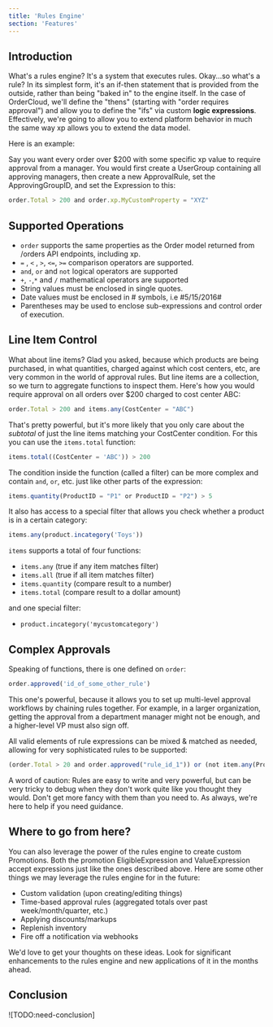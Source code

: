 ```yaml
---
title: 'Rules Engine'
section: 'Features'
---
```


## Introduction

What's a rules engine? It's a system that executes rules. Okay...so what's a rule? In its simplest form, it's an if-then statement that is provided from the outside, rather than being "baked in" to the engine itself. In the case of OrderCloud, we'll define the "thens" (starting with "order requires approval") and allow you to define the "ifs" via custom **logic expressions**. Effectively, we're going to allow you to extend platform behavior in much the same way xp allows you to extend the data model.

Here is an example:

Say you want every order over \$200 with some specific xp value to require approval from a manager. You would first create a UserGroup containing all approving managers, then create a new ApprovalRule, set the ApprovingGroupID, and set the Expression to this:

```javascript
order.Total > 200 and order.xp.MyCustomProperty = "XYZ"
```

## Supported Operations

- `order` supports the same properties as the Order model returned from /orders API endpoints, including xp.
- `=` , `<` , `>`, `<=`, `>=` comparison operators are supported.
- `and`, `or` and `not` logical operators are supported
- `+`, `-`,`*` and `/` mathematical operators are supported
- String values must be enclosed in single quotes.
- Date values must be enclosed in # symbols, i.e #5/15/2016#
- Parentheses may be used to enclose sub-expressions and control order of execution.

## Line Item Control

What about line items? Glad you asked, because which products are being purchased, in what quantities, charged against which cost centers, etc, are very common in the world of approval rules. But line items are a collection, so we turn to aggregate functions to inspect them. Here's how you would require approval on all orders over \$200 charged to cost center ABC:

```javascript
order.Total > 200 and items.any(CostCenter = "ABC")
```

That's pretty powerful, but it's more likely that you only care about the _subtotal_ of just the line items matching your CostCenter condition. For this you can use the `items.total` function:

```javascript
items.total((CostCenter = 'ABC')) > 200
```

The condition inside the function (called a filter) can be more complex and contain `and`, `or`, etc. just like other parts of the expression:

```javascript
items.quantity(ProductID = "P1" or ProductID = "P2") > 5
```

It also has access to a special filter that allows you check whether a product is in a certain category:

```javascript
items.any(product.incategory('Toys'))
```

`items` supports a total of four functions:

- `items.any` (true if any item matches filter)
- `items.all` (true if all item matches filter)
- `items.quantity` (compare result to a number)
- `items.total` (compare result to a dollar amount)

and one special filter:

- `product.incategory('mycustomcategory')`

## Complex Approvals

Speaking of functions, there is one defined on `order`:

```javascript
order.approved('id_of_some_other_rule')
```

This one's powerful, because it allows you to set up multi-level approval workflows by chaining rules together. For example, in a larger organization, getting the approval from a department manager might not be enough, and a higher-level VP must also sign off.

All valid elements of rule expressions can be mixed & matched as needed, allowing for very sophisticated rules to be supported:

```javascript
(order.Total > 20 and order.approved("rule_id_1")) or (not item.any(ProductID = "QQQ") and approved("rule_id_2"))
```

A word of caution: Rules are easy to write and very powerful, but can be very tricky to debug when they don't work quite like you thought they would. Don't get more fancy with them than you need to. As always, we're here to help if you need guidance.

## Where to go from here?

You can also leverage the power of the rules engine to create custom Promotions. Both the promotion EligibleExpression and ValueExpression accept expressions just like the ones described above. Here are some other things we may leverage the rules engine for in the future:

- Custom validation (upon creating/editing things)
- Time-based approval rules (aggregated totals over past week/month/quarter, etc.)
- Applying discounts/markups
- Replenish inventory
- Fire off a notification via webhooks

We'd love to get your thoughts on these ideas. Look for significant enhancements to the rules engine and new applications of it in the months ahead.

## Conclusion

![TODO:need-conclusion]
